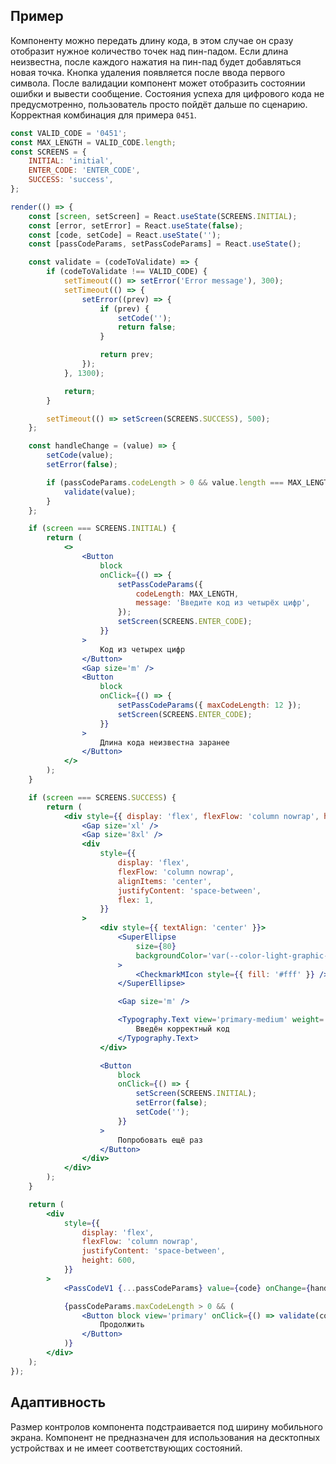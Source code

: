 ## Пример

Компоненту можно передать длину кода, в этом случае он сразу отобразит нужное количество точек над пин-падом.
Если длина неизвестна, после каждого нажатия на пин-пад будет добавляться новая точка.
Кнопка удаления появляется после ввода первого символа.
После валидации компонент может отобразить состоянии ошибки и вывести сообщение.
Состояния успеха для цифрового кода не предусмотренно, пользователь просто пойдёт дальше по сценарию.
Корректная комбинация для примера `0451`.

```jsx live mobileHeight={640} mobileOnly
const VALID_CODE = '0451';
const MAX_LENGTH = VALID_CODE.length;
const SCREENS = {
    INITIAL: 'initial',
    ENTER_CODE: 'ENTER_CODE',
    SUCCESS: 'success',
};

render(() => {
    const [screen, setScreen] = React.useState(SCREENS.INITIAL);
    const [error, setError] = React.useState(false);
    const [code, setCode] = React.useState('');
    const [passCodeParams, setPassCodeParams] = React.useState();

    const validate = (codeToValidate) => {
        if (codeToValidate !== VALID_CODE) {
            setTimeout(() => setError('Error message'), 300);
            setTimeout(() => {
                setError((prev) => {
                    if (prev) {
                        setCode('');
                        return false;
                    }

                    return prev;
                });
            }, 1300);

            return;
        }

        setTimeout(() => setScreen(SCREENS.SUCCESS), 500);
    };

    const handleChange = (value) => {
        setCode(value);
        setError(false);

        if (passCodeParams.codeLength > 0 && value.length === MAX_LENGTH) {
            validate(value);
        }
    };

    if (screen === SCREENS.INITIAL) {
        return (
            <>
                <Button
                    block
                    onClick={() => {
                        setPassCodeParams({
                            codeLength: MAX_LENGTH,
                            message: 'Введите код из четырёх цифр',
                        });
                        setScreen(SCREENS.ENTER_CODE);
                    }}
                >
                    Код из четырех цифр
                </Button>
                <Gap size='m' />
                <Button
                    block
                    onClick={() => {
                        setPassCodeParams({ maxCodeLength: 12 });
                        setScreen(SCREENS.ENTER_CODE);
                    }}
                >
                    Длина кода неизвестна заранее
                </Button>
            </>
        );
    }

    if (screen === SCREENS.SUCCESS) {
        return (
            <div style={{ display: 'flex', flexFlow: 'column nowrap', height: 600 }}>
                <Gap size='xl' />
                <Gap size='8xl' />
                <div
                    style={{
                        display: 'flex',
                        flexFlow: 'column nowrap',
                        alignItems: 'center',
                        justifyContent: 'space-between',
                        flex: 1,
                    }}
                >
                    <div style={{ textAlign: 'center' }}>
                        <SuperEllipse
                            size={80}
                            backgroundColor='var(--color-light-graphic-positive)'
                        >
                            <CheckmarkMIcon style={{ fill: '#fff' }} />
                        </SuperEllipse>

                        <Gap size='m' />

                        <Typography.Text view='primary-medium' weight='bold'>
                            Введён корректный код
                        </Typography.Text>
                    </div>

                    <Button
                        block
                        onClick={() => {
                            setScreen(SCREENS.INITIAL);
                            setError(false);
                            setCode('');
                        }}
                    >
                        Попробовать ещё раз
                    </Button>
                </div>
            </div>
        );
    }

    return (
        <div
            style={{
                display: 'flex',
                flexFlow: 'column nowrap',
                justifyContent: 'space-between',
                height: 600,
            }}
        >
            <PassCodeV1 {...passCodeParams} value={code} onChange={handleChange} error={error} />

            {passCodeParams.maxCodeLength > 0 && (
                <Button block view='primary' onClick={() => validate(code)}>
                    Продолжить
                </Button>
            )}
        </div>
    );
});
```

## Адаптивность

Размер контролов компонента подстраивается под ширину мобильного экрана.
Компонент не предназначен для использования на десктопных устройствах и не имеет соответствующих состояний.
